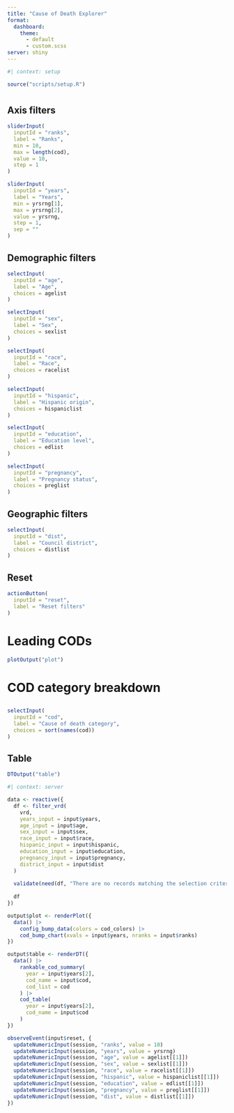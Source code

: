 ```yaml
---
title: "Cause of Death Explorer"
format:
  dashboard:
    theme:
      - default
      - custom.scss
server: shiny
---
```


```r
#| context: setup

source("scripts/setup.R")
```

# {.sidebar}

## Axis filters

```r
sliderInput(
  inputId = "ranks",
  label = "Ranks",
  min = 10,
  max = length(cod),
  value = 10,
  step = 1
)

sliderInput(
  inputId = "years",
  label = "Years",
  min = yrsrng[1],
  max = yrsrng[2],
  value = yrsrng,
  step = 1,
  sep = ""
)
```

## Demographic filters

```r
selectInput(
  inputId = "age",
  label = "Age",
  choices = agelist
)

selectInput(
  inputId = "sex",
  label = "Sex",
  choices = sexlist
)

selectInput(
  inputId = "race",
  label = "Race",
  choices = racelist
)

selectInput(
  inputId = "hispanic",
  label = "Hispanic origin",
  choices = hispaniclist
)

selectInput(
  inputId = "education",
  label = "Education level",
  choices = edlist
)

selectInput(
  inputId = "pregnancy",
  label = "Pregnancy status",
  choices = preglist
)
```

## Geographic filters

```r
selectInput(
  inputId = "dist",
  label = "Council district",
  choices = distlist
)
```

## Reset

```r
actionButton(
  inputId = "reset",
  label = "Reset filters"
)
```

# Leading CODs

```r
plotOutput("plot")
```

# COD category breakdown

## {.toolbar}

```r
selectInput(
  inputId = "cod",
  label = "Cause of death category",
  choices = sort(names(cod))
)
```

## Table

```r
DTOutput("table")
```

```r
#| context: server

data <- reactive({
  df <- filter_vrd(
    vrd,
    years_input = input$years,
    age_input = input$age,
    sex_input = input$sex,
    race_input = input$race,
    hispanic_input = input$hispanic,
    education_input = input$education,
    pregnancy_input = input$pregnancy,
    district_input = input$dist
  )
  
  validate(need(df, "There are no records matching the selection criteria"))
  
  df
})

output$plot <- renderPlot({
  data() |>
    config_bump_data(colors = cod_colors) |>
    cod_bump_chart(xvals = input$years, nranks = input$ranks)
})

output$table <- renderDT({
  data() |>
    rankable_cod_summary(
      year = input$years[2],
      cod_name = input$cod,
      cod_list = cod
    ) |>
    cod_table(
      year = input$years[2],
      cod_name = input$cod
    )
})

observeEvent(input$reset, {
  updateNumericInput(session, "ranks", value = 10)
  updateNumericInput(session, "years", value = yrsrng)
  updateNumericInput(session, "age", value = agelist[[1]])
  updateNumericInput(session, "sex", value = sexlist[[1]])
  updateNumericInput(session, "race", value = racelist[[1]])
  updateNumericInput(session, "hispanic", value = hispaniclist[[1]])
  updateNumericInput(session, "education", value = edlist[[1]])
  updateNumericInput(session, "pregnancy", value = preglist[[1]])
  updateNumericInput(session, "dist", value = distlist[[1]])
})
```



